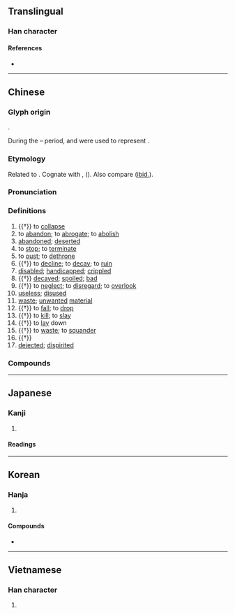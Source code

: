{{also|废|廃}}
{{character info/new}}
==Translingual==
{{Han simplified forms|廢|廃|废}}

===Han character===
{{Han char|rn=53|rad=广|as=12|sn=15|four=00247|canj=INOE|ids=⿸广發}}

====References====
* {{Han ref|kx=0351.020|dkj=09492|dj=0662.050|hdz=20903.100|uh=5EE2|ud=24290|bh=BC6F|bd=48239}}

----

==Chinese==
{{zh-forms|s=废|alt=廃}}

===Glyph origin===
{{Han etym}}
{{Han compound|广|發|ls=psc|c1=s|c2=p|t1=house}}.

During the {{w|Zhou Dynasty|Zhou}}–{{w|Qin Dynasty|Qin}} period, {{och-l|灋}} and {{och-l|法}} were used to represent {{lang|zh|廢}}.

===Etymology===
Related to {{och-l|乏|to lack; to neglect}}. Cognate with {{cog|bo|འབབ||to go down; to move downward; to descend; calamity}}, {{m|bo|འབེབས||to cause to fall; to bring down}} ({{zh-ref|Schuessler, 2007}}). Also compare {{cog|th|บอบ||weak, worn out, run down}} ([[ibid.]]).

===Pronunciation===
{{zh-pron
|m=fèi
|m-s=
|c=fai3
|c-t=
|g=
|h=pfs=fi;gd=fi4
|j=
|mb=hi̿
|md=hié
|mn=qz,twv,xm:hòe/tw,zz:hùi
|mn-t=hui3
|w=2fi
|x=
|mc=y
|oc=y
|cat=v,a,n
}}

===Definitions===
{{zh-hanzi}}

# {{†}} {{lb|zh|of house}} to [[collapse]]
# to [[abandon]]; to [[abrogate]]; to [[abolish]]
# [[abandoned]]; [[deserted]]
# to [[stop]]; to [[terminate]]
# to [[oust]]; to [[dethrone]]
# {{†}} to [[decline]]; to [[decay]]; to [[ruin]]
# [[disabled]]; [[handicapped]]; [[crippled]]
# {{†}} [[decayed]]; [[spoiled]]; [[bad]]
# {{†}} to [[neglect]]; to [[disregard]]; to [[overlook]]
# [[useless]]; [[disused]]
# [[waste]]; [[unwanted]] [[material]]
# {{†}} to [[fall]]; to [[drop]]
# {{†}} to [[kill]]; to [[slay]]
# {{†}} to [[lay]] down
# {{†}} to [[waste]]; to [[squander]]
# {{†}} {{zh-alt-form|發|to [[take place]]; to [[happen]]}}
# [[dejected]]; [[dispirited]]

===Compounds===
{{zh-der|廢弛|廢除|廢話|廢舊|廢料|廢票|廢品|廢氣|廢棄|廢寢忘食|廢熱|廢人|廢水|廢銅爛鐵|廢物|廢墟|廢學|廢液|廢約|廢渣|廢止|廢址|廢紙|廢置|不可偏廢|不廢|中途而廢|中道而廢|以人廢言|以噎廢飧|以私廢公|作廢|修舊利廢|偏廢|前功盡廢|半途而廢|因噎廢食|報廢|存廢|寢食俱廢|工業廢汙|廢主|廢五金|廢典|廢員|廢土|廢墜|廢嫡立庶|廢寢忘餐|廢寢輟食|廢帝|廢慢|廢掉|廢時|廢時失事|廢時失業|廢書而歎|廢棄物|廢業|廢沼|廢然|廢然而反|廢然而返|廢然長嘆|廢物利用|廢疾|廢禮|廢立|廢耕|廢賢失政|廢錮|廢鐵|廢食忘寢|廢黜|弛廢|徇私廢公|徒廢脣舌|忘寢廢食|忘餐廢寢|怠廢|成敗興廢|捐廢|撤廢|曠廢|核廢料|核能廢料|殘廢|殘而不廢|百廢俱興|百廢俱舉|百廢備舉|百廢待舉|盛衰興廢|禮廢樂崩|窩囊廢|綱紀廢弛|老廢物|臨食廢箸|興廢|興廢存亡|興廢繼絕|興滅舉廢|舉一廢百|荒廢|虛談廢務|見噎廢食|身廢名裂|頹廢|廢死}}

{{zh-cat|Intermediate}}

----

==Japanese==
{{ja-kanji forms|廃|廢}}

===Kanji===
{{ja-kanji|grade=|rs=广12|shin=廃}}

# {{rfdef|ja|sort=广12}}

====Readings====
{{ja-readings
|goon=ほ
|kanon=はい
|kun=すた-る, すた-れる, お-ちる, ふ-す
}}

----

==Korean==

===Hanja===
{{ko-hanja|폐하다,버리다|폐}}

# {{rfdef|ko|sort=广12}}

====Compounds====
* {{ko-l|폐가입진|廢假立眞}}

----

==Vietnamese==

===Han character===
{{vi-hantu|[[phế]]|rs=广12}}

# {{rfdef|vi|sort=广12}}